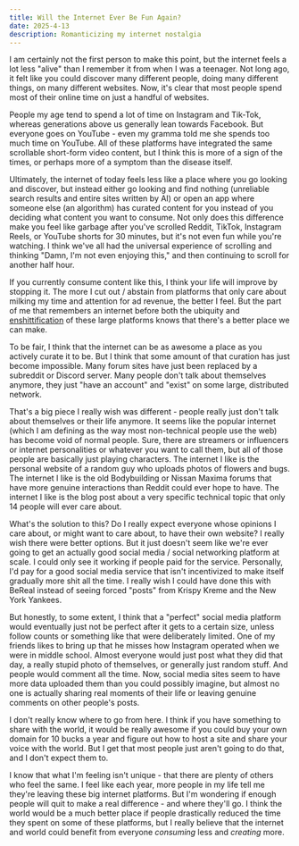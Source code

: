 ```yaml
---
title: Will the Internet Ever Be Fun Again?
date: 2025-4-13
description: Romanticizing my internet nostalgia
---
```


I am certainly not the first person to make this point, but the internet feels a lot less "alive" than I remember it from when I was a teenager. Not long ago, it felt like you could discover many different people, doing many different things, on many different websites. Now, it's clear that most people spend most of their online time on just a handful of websites. 

People my age tend to spend a lot of time on Instagram and Tik-Tok, whereas generations above us generally lean towards Facebook. But everyone goes on YouTube - even my gramma told me she spends too much time on YouTube. All of these platforms have integrated the same scrollable short-form video content, but I think this is more of a sign of the times, or perhaps more of a symptom than the disease itself. 

Ultimately, the internet of today feels less like a place where you go looking and discover, but instead either go looking and find nothing (unreliable search results and entire sites written by AI) or open an app where someone else (an algorithm) has curated content for you instead of you deciding what content you want to consume. Not only does this difference make you feel like garbage after you've scrolled Reddit, TikTok, Instagram Reels, or YouTube shorts for 30 minutes, but it's not even fun while you're watching. I think we've all had the universal experience of scrolling and thinking "Damn, I'm not even enjoying this," and then continuing to scroll for another half hour.

If you currently consume content like this, I think your life will improve by stopping it. The more I cut out / abstain from platforms that only care about milking my time and attention for ad revenue, the better I feel. But the part of me that remembers an internet before both the ubiquity and [enshittification](https://en.wikipedia.org/wiki/Enshittification) of these large platforms knows that there's a better place we can make. 

To be fair, I think that the internet can be as awesome a place as you actively curate it to be. But I think that some amount of that curation has just become impossible. Many forum sites have just been replaced by a subreddit or Discord server. Many people don't talk about themselves anymore, they just "have an account" and "exist" on some large, distributed network. 

That's a big piece I really wish was different - people really just don't talk about themselves or their life anymore. It seems like the popular internet (which I am defining as the way most non-technical people use the web) has become void of normal people. Sure, there are streamers or influencers or internet personalities or whatever you want to call them, but all of those people are basically just playing characters. The internet I like is the personal website of a random guy who uploads photos of flowers and bugs. The internet I like is the old Bodybuilding or Nissan Maxima forums that have more genuine interactions than Reddit could ever hope to have. The internet I like is the blog post about a very specific technical topic that only 14 people will ever care about. 

What's the solution to this? Do I really expect everyone whose opinions I care about, or might want to care about, to have their own website? I really wish there were better options. But it just doesn't seem like we're ever going to get an actually good social media / social networking platform at scale. I could only see it working if people paid for the service. Personally, I'd pay for a good social media service that isn't incentivized to make itself gradually more shit all the time. I really wish I could have done this with BeReal instead of seeing forced "posts" from Krispy Kreme and the New York Yankees. 

But honestly, to some extent, I think that a "perfect" social media platform would eventually just not be perfect after it gets to a certain size, unless follow counts or something like that were deliberately limited. One of my friends likes to bring up that he misses how Instagram operated when we were in middle school. Almost everyone would just post what they did that day, a really stupid photo of themselves, or generally just random stuff. And people would comment all the time. Now, social media sites seem to have more data uploaded them than you could possibly imagine, but almost no one is actually sharing real moments of their life or leaving genuine comments on other people's posts. 

I don't really know where to go from here. I think if you have something to share with the world, it would be really awesome if you could buy your own domain for 10 bucks a year and figure out how to host a site and share your voice with the world. But I get that most people just aren't going to do that, and I don't expect them to. 

I know that what I'm feeling isn't unique - that there are plenty of others who feel the same. I feel like each year, more people in my life tell me they're leaving these big internet platforms. But I'm wondering if enough people will quit to make a real difference - and where they'll go. I think the world would be a much better place if people drastically reduced the time they spent on some of these platforms, but I really believe that the internet and world could benefit from everyone *consuming* less and *creating* more. 